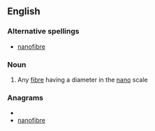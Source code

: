 ==English==

===Alternative spellings===
*[[nanofibre]]

===Noun===
{{wikipedia}}
{{en-noun}}

# Any [[fibre]] having a diameter in the [[nano]] scale

===Anagrams===
* {{alphagram|abefinnor}}
* [[nanofibre#English|nanofibre]]